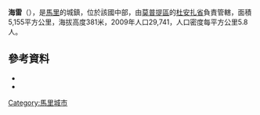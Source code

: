 '''海雷'''（{{lang-fr|Haïré}}），是[[馬里|馬里]]的城鎮，位於該國中部，由[[莫普提區|莫普提區]]的[[杜安扎省|杜安扎省]]負責管轄，面積5,155平方公里，海拔高度381米，2009年人口29,741，人口密度每平方公里5.8人。

==參考資料==
*{{citation | title=Plan de Sécurité Alimentaire Commune Rurale de Hairé 2006-2010 | publisher=Commissariat à la Sécurité Alimentaire, République du Mali, USAID-Mali | year=2006 | url=http://www.aec.msu.edu/fs2/mali_fd_strtgy/plans/mopti/douentza/psa_haire.pdf | language=fr | deadurl=yes | archiveurl=https://web.archive.org/web/20120911040919/http://www.aec.msu.edu/fs2/mali_fd_strtgy/plans/mopti/douentza/psa_haire.pdf | archivedate=2012年9月11日 | df= }}
*{{citation | url=http://instat.gov.ml/documentation/mopti.pdf | publisher=République de Mali: Institut National de la Statistique | title=Resultats Provisoires RGPH 2009 (Région de Mopti) | language=fr | accessdate=2015-07-21 | archive-date=2012-09-19 | archive-url=https://www.webcitation.org/6AnaIKCNv?url=http://instat.gov.ml/documentation/mopti.pdf | dead-url=no }}

{{Coord|15|4|30|N|2|13|16|W|display=title}}

{{莫普提區}}

[[Category:馬里城市|Category:馬里城市]]


{{Mali-geo-stub}}